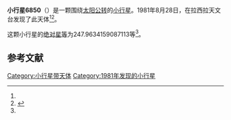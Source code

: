 {{Infobox planet
| bgcolour = #FFFFC0
| name = 6850
| symbol = 
| image = 
| caption = 
| discovery = yes
| discovery_ref = 
| discoverer = {{link-en|亨利·德波鸿诺|Henri Debehogne}}
| discovery_site = [[拉西拉天文台|拉西拉天文台]] 
| discovered = 1981年8月28日
| designations = yes
| mp_name = 
| named_after = 
| alt_names = 1981 QT3/ 1968 FB / 1987 SS12
| mp_category = [[主带小行星|主带小行星]]
| orbit_ref = <ref name="a">[http://ssd.jpl.nasa.gov/sbdb.cgi?sstr=6850 6850] {{Wayback|url=http://ssd.jpl.nasa.gov/sbdb.cgi?sstr=6850 |date=20110609191527 }}，小行星數據庫瀏覽器（JPL Small-Body Database Browser）－[[美国国家航空航天局|美国国家航空航天局]]喷气推进实验室</ref>
| epoch = 2456400.5 (2013年4月18日更新)
| aphelion = {{convert|3.433009739024909|AU|km|3|abbr=on|lk=out}}
| perihelion = {{convert|2.862086832747287|AU|km|3|abbr=on}}
| semimajor = {{convert|3.147548285886098|AU|km|3|abbr=on}}
| eccentricity = 0.090693272
| period = 2039.656477 [[日|日]]<br />5.58[[儒略年|儒略年]]
| avg_speed = 
| inclination = 5.908050999090038
| asc_node = 359.7363840263293
| mean_anomaly = 
| arg_peri = 247.9634159087113
| satellites = 
| physical_characteristics = yes
| dimensions = 
| mass = 
| density = 
| surface_grav = 
| escape_velocity = 
| sidereal_day = 
| axial_tilt = 
| pole_ecliptic_lat = 
| pole_ecliptic_lon = 
| albedo = 
| temperatures= 
| temp_name1 = 
| mean_temp_1 = 
| max_temp_1 = 
| temp_name2 = 
| max_temp_2 = 
| spectral_type = 
| abs_magnitude = 247.9634159087113
}}

'''小行星6850'''（{{lang-en|6850}}）是一颗围绕[[太阳|太阳]][[公转|公转]]的[[小行星|小行星]]。1981年8月28日，{{link-en|亨利·德波鸿诺|Henri Debehogne}}在拉西拉天文台发现了此天体<ref name="a" /><ref>{{cite news|title=小行星列表|url=http://cfa-www.harvard.edu/iau/lists/NumberedMPs.txt|accessdate=2013-07-08|newspaper=哈佛大学|archive-date=2008-05-17|archive-url=https://web.archive.org/web/20080517010638/http://cfa-www.harvard.edu/iau/lists/NumberedMPs.txt|dead-url=no}}</ref>。

这颗小行星的[[绝对星等|绝对星等]]为247.9634159087113等<ref name="a" />。

==参考文献==
{{reflist}}
{{Minor Planet Number|[[小行星6849|小行星6849]]|[[小行星6851|小行星6851]]}}

{{小天体}}

[[Category:小行星带天体|Category:小行星带天体]]
[[Category:1981年发现的小行星|Category:1981年发现的小行星]]

{{asteroid-stub}}